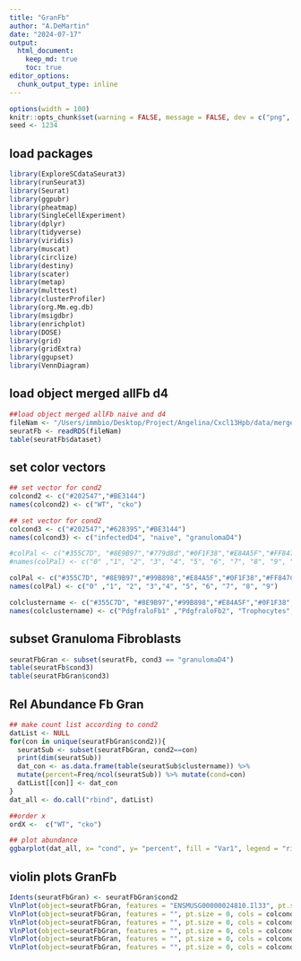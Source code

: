 ```yaml
---
title: "GranFb"
author: "A.DeMartin"
date: "2024-07-17"
output: 
  html_document:
    keep_md: true
    toc: true
editor_options: 
  chunk_output_type: inline
---
```


```r
options(width = 100)
knitr::opts_chunk$set(warning = FALSE, message = FALSE, dev = c("png", "pdf"))
seed <- 1234
```

## load packages
```r
library(ExploreSCdataSeurat3)
library(runSeurat3)
library(Seurat)
library(ggpubr)
library(pheatmap)
library(SingleCellExperiment)
library(dplyr)
library(tidyverse)
library(viridis)
library(muscat)
library(circlize)
library(destiny)
library(scater)
library(metap)
library(multtest)
library(clusterProfiler)
library(org.Mm.eg.db)
library(msigdbr)
library(enrichplot)
library(DOSE)
library(grid)
library(gridExtra)
library(ggupset)
library(VennDiagram)
```

## load object merged allFb d4
```r
##load object merged allFb naive and d4
fileNam <- "/Users/immbio/Desktop/Project/Angelina/Cxcl13Hpb/data/merged_allFb_naiveANDd4_seurat.rds"
seuratFb <- readRDS(fileNam)
table(seuratFb$dataset)
```

## set color vectors 
```r
## set vector for cond2
colcond2 <- c("#202547","#BE3144")
names(colcond2) <- c("WT", "cko")

## set vector for cond2
colcond3 <- c("#202547","#628395","#BE3144")
names(colcond3) <- c("infectedD4", "naive", "granulomaD4")

#colPal <- c("#355C7D", "#8E9B97","#779d8d","#0F1F38","#E84A5F","#FF847C","#F8B195", "#727077", "#C06C84","#2A363B", "#6C5B7B")
#names(colPal) <- c("0" ,"1", "2", "3", "4", "5", "6", "7", "8", "9", "10")

colPal <- c("#355C7D", "#8E9B97","#99B898","#E84A5F","#0F1F38","#FF847C","#F8B195","#6C5B7B", "#C06C84", "#727077")
names(colPal) <- c("0" ,"1", "2", "3","4", "5", "6", "7", "8", "9")

colclustername <- c("#355C7D", "#8E9B97","#99B898","#E84A5F","#0F1F38","#FF847C","#F8B195","#6C5B7B", "#C06C84", "#727077")
names(colclustername) <- c("PdgfraloFb1" ,"PdgfraloFb2", "Trophocytes","PdgfraloFb3", "Telocytes","Myocytes", "Pdgfrahi", "PdgfraloFb4", "Thy1Fb", "Glial")
```

## subset Granuloma Fibroblasts
```r
seuratFbGran <- subset(seuratFb, cond3 == "granulomaD4")
table(seuratFb$cond3)
table(seuratFbGran$cond3)
```

## Rel Abundance Fb Gran
```r
## make count list according to cond2
datList <- NULL
for(con in unique(seuratFbGran$cond2)){
  seuratSub <- subset(seuratFbGran, cond2==con)
  print(dim(seuratSub))
  dat_con <- as.data.frame(table(seuratSub$clustername)) %>%
  mutate(percent=Freq/ncol(seuratSub)) %>% mutate(cond=con)
  datList[[con]] <- dat_con
}
dat_all <- do.call("rbind", datList)

##order x
ordX <-  c("WT", "cko") 

## plot abundance
ggbarplot(dat_all, x= "cond", y= "percent", fill = "Var1", legend = "right", legend.titel = "clustername", ylab = "frequency", palette = colclustername) + scale_x_discrete(limits=ordX)
```
## violin plots GranFb
```r
Idents(seuratFbGran) <- seuratFbGran$cond2
VlnPlot(object=seuratFbGran, features = "ENSMUSG00000024810.Il33", pt.size = 0, cols = colcond2) + theme(legend.position = "none")
VlnPlot(object=seuratFbGran, features = "", pt.size = 0, cols = colcond2) + theme(legend.position = "none")
VlnPlot(object=seuratFbGran, features = "", pt.size = 0, cols = colcond2) + theme(legend.position = "none")
VlnPlot(object=seuratFbGran, features = "", pt.size = 0, cols = colcond2) + theme(legend.position = "none")
VlnPlot(object=seuratFbGran, features = "", pt.size = 0, cols = colcond2) + theme(legend.position = "none")
VlnPlot(object=seuratFbGran, features = "", pt.size = 0, cols = colcond2) + theme(legend.position = "none")
```
